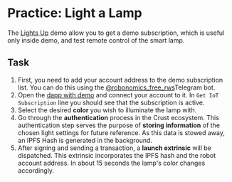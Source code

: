 # Practice: Light a Lamp

The [Lights Up](https://v0.dapp.robonomics.network/#/lights-up) demo allow you to get a demo subscription, which is useful only inside demo, and test remote control of the smart lamp.

## **Task**

1. First, you need to add your account address to the demo subscription list. You can do this using the [@robonomics_free_rws](https://t.me/robonomics_free_rws_bot)Telegram bot.
2. Open the [dapp with demo](https://v0.dapp.robonomics.network/#/lights-up) and connect your account to it. In `Get IoT Subscription` line you should see that the subscription is active.
3. Select the desired **color** you wish to illuminate the lamp with.
4. Go through the **authentication** process in the Crust ecosystem. This authentication step serves the purpose of **storing information** of the chosen light settings for future reference. As this data is stowed away, an IPFS Hash is generated in the background.
5. After signing and sending a transaction, a **launch extrinsic** will be dispatched. This extrinsic incorporates the IPFS hash and the robot account address. In about 15 seconds the lamp's color changes accordingly.
